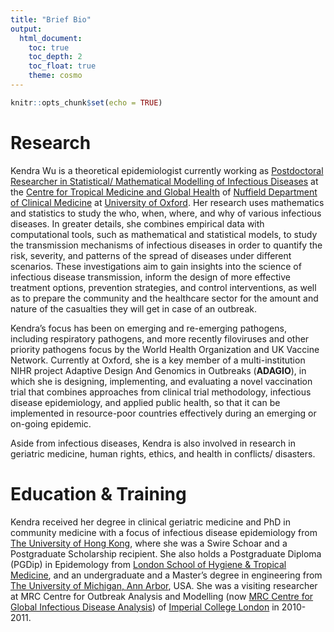 ```yaml
---
title: "Brief Bio"
output: 
  html_document:
    toc: true
    toc_depth: 2
    toc_float: true
    theme: cosmo
---
```


```r
knitr::opts_chunk$set(echo = TRUE)
```

# Research
Kendra Wu is a theoretical epidemiologist currently working as [Postdoctoral Researcher in Statistical/ Mathematical Modelling of Infectious Diseases](https://ergo.tghn.org/contact/kendra-wu) at the [Centre for Tropical Medicine and Global Health](https://www.tropicalmedicine.ox.ac.uk) of [Nuffield Department of Clinical Medicine](https://www.ndm.ox.ac.uk) at [University of Oxford](http://www.ox.ac.uk). Her research uses mathematics and statistics to study the who, when, where, and why of various infectious diseases. In greater details, she combines empirical data with computational tools, such as mathematical and statistical models, to study the transmission mechanisms of infectious diseases in order to quantify the risk, severity, and patterns of the spread of diseases under different scenarios. These investigations aim to gain insights into the science of infectious disease transmission, inform the design of more effective treatment options, prevention strategies, and control interventions, as well as to prepare the community and the healthcare sector for the amount and nature of the casualties they will get in case of an outbreak. 

Kendra's focus has been on emerging and re-emerging pathogens, including respiratory pathogens, and more recently filoviruses and other priority pathogens focus by the World Health Organization and UK Vaccine Network. Currently at Oxford, she is a key member of a multi-institution NIHR project Adaptive Design And Genomics in Outbreaks (**ADAGIO**), in which she is designing, implementing, and evaluating a novel vaccination trial that combines approaches from clinical trial methodology, infectious disease epidemiology, and applied public health, so that it can be implemented in resource-poor countries effectively during an emerging or on-going epidemic. 

Aside from infectious diseases, Kendra is also involved in research in geriatric medicine, human rights, ethics, and health in conflicts/ disasters.

# Education \& Training
Kendra received her degree in clinical geriatric medicine and PhD in community medicine with a focus of infectious disease epidemiology from [The University of Hong Kong](http://www.hku.hk), where she was a Swire Schoar and a Postgraduate Scholarship recipient. She also holds a Postgraduate Diploma (PGDip) in Epidemology from [London School of Hygiene \& Tropical Medicine](https://www.lshtm.ac.uk), and an undergraduate and a Master's degree in engineering from [The University of Michigan, Ann Arbor](http://umich.edu), USA. She was a visiting researcher at MRC Centre for Outbreak Analysis and Modelling (now [MRC Centre for Global Infectious Disease Analysis](https://www.imperial.ac.uk/mrc-outbreaks)) of [Imperial College London](http://www.imperial.ac.uk) in 2010-2011. 